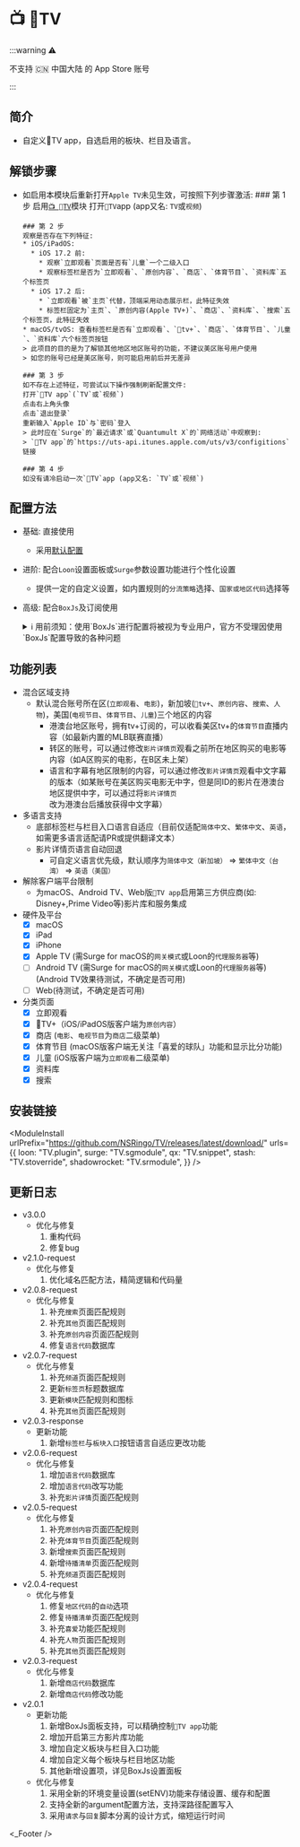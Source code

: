 
# 📺 TV

:::warning ⚠️

不支持 🇨🇳 中国大陆 的 App Store 账号

:::

## 简介
* 自定义TV app，自选启用的板块、栏目及语言。

## 解锁步骤
* 如启用本模块后重新打开`Apple TV`未见生效，可按照下列步骤激活:
    <Steps>
      ### 第 1 步
      启用[`📺 TV`](./apple-tv)模块
      打开`TV`app (app又名: `TV`或`视频`)

      ### 第 2 步
      观察是否存在下列特征:
      * iOS/iPadOS: 
        * iOS 17.2 前:
          * 观察`立即观看`页面是否有`儿童`一个二级入口
          * 观察标签栏是否为`立即观看`、`原创内容`、`商店`、`体育节目`、`资料库`五个标签页
        * iOS 17.2 后:
          * `立即观看`被`主页`代替，顶端采用动态展示栏，此特征失效
          * 标签栏固定为`主页`、`原创内容(Apple TV+)`、`商店`、`资料库`、`搜索`五个标签页，此特征失效
      * macOS/tvOS: 查看标签栏是否有`立即观看`、`tv+`、`商店`、`体育节目`、`儿童`、`资料库`六个标签页按钮
      > 此项目的目的是为了解锁其他地区地区账号的功能，不建议美区账号用户使用  
      > 如您的账号已经是美区账号，则可能启用前后并无差异  

      ### 第 3 步
      如不存在上述特征，可尝试以下操作强制刷新配置文件:
      打开`TV app`(`TV`或`视频`)
      点击右上角头像
      点击`退出登录`
      重新输入`Apple ID`与`密码`登入
      > 此时应在`Surge`的`最近请求`或`Quantumult X`的`网络活动`中观察到:  
      > `TV app`的`https://uts-api.itunes.apple.com/uts/v3/configitions`链接  

      ### 第 4 步
      如没有请冷启动一次`TV`app (app又名: `TV`或`视频`)
    </Steps>

## 配置方法
* 基础: 直接使用
  * 采用[默认配置](#默认设置)
* 进阶: 配合`Loon`设置面板或`Surge`参数设置功能进行个性化设置
  * 提供一定的自定义设置，如内置规则的`分流策略`选择、`国家或地区代码`选择等
* 高级: 配合`BoxJs`及订阅使用
  <details>
  <summary>ℹ️ 用前须知：使用`BoxJs`进行配置将被视为专业用户，官方不受理因使用`BoxJs`配置导致的各种问题</summary>

  1. 安装`BoxJs`插件并更新引用资源或脚本:
     * 安装方法及下载链接详见: [🧰 BoxJs](./box-js)
  2. 在`BoxJs`的配置面板中进行个性化设置:
    1. 浏览器访问[BoxJs.com](http://boxjs.com)
    2. 在[`应用`](http://boxjs.com/#/app)页面点开` iRingo`折叠
    3. 在[`📺 TV`](http://boxjs.com/#/app/iRingo.TV)根据需要填写您的设置信息
  </details>

## 功能列表
* 混合区域支持
  * 默认混合账号所在区(`立即观看`、`电影`)，新加坡(`tv+`、`原创内容`、`搜索`、`人物`)，美国(`电视节目`、`体育节目`、`儿童`)三个地区的内容
    * 港澳台地区账号，拥有tv+订阅的，可以收看美区tv+的`体育节目`直播内容（如最新内置的MLB联赛直播）
    * 转区的账号，可以通过修改`影片详情页`观看之前所在地区购买的电影等内容（如A区购买的电影，在B区未上架）
    * 语言和字幕有地区限制的内容，可以通过修改`影片详情页`观看中文字幕的版本（如某账号在美区购买电影无中字，但是同ID的影片在港澳台地区提供中字，可以通过将`影片详情页`改为港澳台后播放获得中文字幕）
* 多语言支持
  * 底部标签栏与栏目入口语言自适应（目前仅适配`简体中文`、`繁体中文`、`英语`，如需更多语言适配请PR或提供翻译文本）
  * 影片详情页语言自动回退
    * 可自定义语言优先级，默认顺序为`简体中文（新加坡）` => `繁体中文（台湾）` => `英语（美国）`
* 解除客户端平台限制
  * 为macOS、Android TV、Web版`TV app`启用第三方供应商(如: Disney+,Prime Video等)影片库和服务集成
* 硬件及平台
  - [x] macOS
  - [x] iPad
  - [x] iPhone
  - [x] Apple TV (需Surge for macOS的`网关模式`或Loon的`代理服务器`等) 
  - [ ] Android TV (需Surge for macOS的`网关模式`或Loon的`代理服务器`等) (Android TV效果待测试，不确定是否可用)
  - [ ] Web(待测试，不确定是否可用)
* 分类页面
  - [x] 立即观看
  - [x] TV+（iOS/iPadOS版客户端为`原创内容`）
  - [x] 商店 (`电影`、`电视节目`为`商店`二级菜单)
  - [x] 体育节目 (macOS版客户端无关注「喜爱的球队」功能和显示比分功能)
  - [x] 儿童 (iOS版客户端为`立即观看`二级菜单)
  - [x] 资料库
  - [x] 搜索

## 安装链接

<ModuleInstall
  urlPrefix="https://github.com/NSRingo/TV/releases/latest/download/"
  urls={{
    loon: "TV.plugin",
    surge: "TV.sgmodule",
    qx: "TV.snippet",
    stash: "TV.stoverride",
    shadowrocket: "TV.srmodule",
  }}
/>

## 更新日志
* v3.0.0
  * 优化与修复
    1. 重构代码
    2. 修复bug
* v2.1.0-request
  * 优化与修复
    1. 优化域名匹配方法，精简逻辑和代码量
* v2.0.8-request
  * 优化与修复
    1. 补充`搜索`页面匹配规则
    2. 补充`其他`页面匹配规则
    3. 补充`原创内容`页面匹配规则
    4. 修复`语言代码`数据库
* v2.0.7-request
  * 优化与修复
    1. 补充`频道`页面匹配规则
    2. 更新`标签页`标题数据库
    3. 更新`模块`匹配规则和图标
    4. 补充`其他`页面匹配规则
* v2.0.3-response
  * 更新功能
    1. 新增`标签栏`与`板块入口`按钮语言自适应更改功能
* v2.0.6-request
  * 优化与修复
    1. 增加`语言代码`数据库
    2. 增加`语言代码`改写功能
    3. 补充`影片详情`页面匹配规则
* v2.0.5-request
  * 优化与修复
    1. 补充`原创内容`页面匹配规则
    2. 补充`体育节目`页面匹配规则
    3. 新增`搜索`页面匹配规则
    4. 新增`待播清单`页面匹配规则
    5. 补充`频道`页面匹配规则
* v2.0.4-request
  * 优化与修复
    1. 修复`地区代码`的`自动`选项
    2. 修复`待播清单`页面匹配规则
    3. 补充`喜爱`功能匹配规则
    4. 补充`人物`页面匹配规则
    5. 补充`其他`页面匹配规则
* v2.0.3-request
  * 优化与修复
    1. 新增`商店代码`数据库
    2. 新增`商店代码`修改功能
* v2.0.1
  * 更新功能
    1. 新增BoxJs面板支持，可以精确控制`TV app`功能
    2. 增加开启第三方影片库功能
    3. 增加自定义板块与栏目入口功能
    4. 增加自定义每个板块与栏目地区功能
    5. 其他新增设置项，详见BoxJs设置面板
  * 优化与修复
    1. 采用全新的环境变量设置(setENV)功能来存储设置、缓存和配置
    2. 支持全新的argument配置方法，支持深路径配置写入
    3. 采用`请求`与`回复`脚本分离的设计方式，缩短运行时间

<_Footer />
